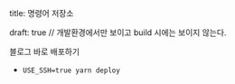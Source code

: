title: 명령어 저장소

draft: true // 개발환경에서만 보이고 build 시에는 보이지 않는다.

블로그 바로 배포하기

- `USE_SSH=true yarn deploy`
